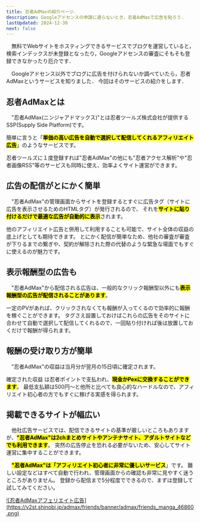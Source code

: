 ```yaml
---
title: 忍者AdMaxの紹介ページ．
description: Googleアドセンスの申請に通らないとき，忍者AdMaxで広告を貼ろう.
lastUpdated: 2024-12-30
next: false
---
```

　無料でWebサイトをホスティングできるサービスでブログを運営していると，
検索インデックスが未登録となったり，Googleアドセンスの審査にそもそも登録できなかったり厄介です．

　Googleアドセンス以外でブログに広告を付けられないか調べていたら，忍者AdMaxというサービスを知りました．
今回はそのサービスの紹介をします．

## 忍者AdMaxとは

　"忍者AdMax(ニンジャアドマックス)"とは忍者ツールズ株式会社が提供するSSP(Supply Side Platform)です。

簡単に言うと「<mark>**単価の高い広告を自動で選択して配信してくれるアフィリエイト広告**</mark>」のようなサービスです。

忍者ツールズに１度登録すれば"忍者AdMax"の他にも"忍者アクセス解析"や"忍者画像RSS"等のサービスも同時に使え、効率よくサイト運営ができます。


## 広告の配信がとにかく簡単

　"忍者AdMax"の管理画面からサイトを登録するとすぐに広告タグ（サイトに広告を表示させるためのHTMLタグ）が発行されるので、
それを<mark>**サイトに貼り付けるだけで最適な広告が自動的に表示**</mark>されます。

他のアフィリエイト広告と併用して利用することも可能で、サイト全体の収益の底上げとしても期待できます。
とにかく配信が簡単なため、他社の審査が審査が下りるまでの繋ぎや、契約が解除された際の代替のような緊急な場面でもすぐに使えるのが魅力です。


## 表示報酬型の広告も

　"忍者AdMax"から配信される広告は、一般的なクリック報酬型以外にも<mark>**表示報酬型の広告が配信されることがあります**</mark>。

一定のPVがあれば、クリックされなくても報酬が入ってくるので効率的に報酬を稼ぐことができます。
タグさえ設置しておけばこれらの広告をそのサイトに合わせて自動で選択して配信してくれるので、一回貼り付ければ後は放置しておくだけで報酬が得られます。


## 報酬の受け取り方が簡単

　"忍者AdMax"の収益は当月分が翌月の15日頃に確定されます。

確定された収益 は忍者ポイントで支払われ、<mark>**現金かPexに交換することができます**</mark>。
最低支払額は500円〜と他所と比べても良心的なハードルなので、アフィリエイト初心者の方でもすぐに稼げる実感を得られます。


## 掲載できるサイトが幅広い

　他社広告サービスでは、配信できるサイトの基準が厳しいところもありますが、<mark>**"忍者AdMax"は2chまとめサイトやアンテナサイト、アダルトサイトなどでも利用できます**</mark>。
突然の広告停止を恐れる必要がないため、安心してサイト運営に集中することができます。

　<mark>**"忍者AdMax"は「アフィリエイト初心者に非常に優しいサービス**</mark>」です。
難しい設定などはすべて自動で行われ、管理画面からの確認も非常に見やすく迷うところがありません。
登録から配信まで5分程度でできるので、まずは登録して試してみてください。

<a href="https://adf.shinobi.jp/r/6e628df1eff1a4679472c26163d8cbcf">
![忍者AdMaxアフェリエイト広告](https://v2st.shinobi.jp/admax/friends/banner/admax/friends_manga_46860.png)
</a>
